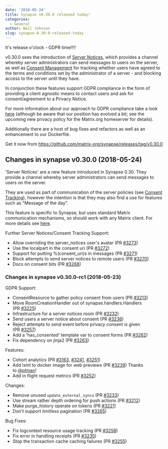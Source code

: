 ```yaml
---
date: '2018-05-24'
title: Synapse v0.30.0 released today!
categories:
  - General
author: Neil Johnson
slug: synapse-0-30-0-released-today
---
```


It's release o'clock - GDPR time!!!!

v0.30.0 sees the introduction of <a href="https://github.com/matrix-org/synapse/blob/master/docs/server_notices.md">Server Notices</a>, which <span style="font-weight: 400;">provides a channel whereby server administrators can send messages to users on the server, as well as <a href="https://github.com/matrix-org/synapse/blob/master/docs/consent_tracking.md">Consent Management</a> for tracking whether users have agreed to the terms and conditions set by the administrator of a server - and blocking access to the server until they have.</span>

In conjunction these features support GDPR compliance in the form of providing a client agnostic means to contact users and ask for consent/agreement to a Privacy Notice.

For more information about our approach to GDPR compliance take a look <a href="https://matrix.org/blog/2018/05/08/gdpr-compliance-in-matrix/">here</a> (although be aware that our position has evolved a bit; see the upcoming new privacy policy for the Matrix.org homeserver for details).

Additionally there are a host of bug fixes and refactors as well as an enhancement to our Dockerfile.

Get it now from <a href="https://github.com/matrix-org/synapse/releases/tag/v0.30.0">https://github.com/matrix-org/synapse/releases/tag/v0.30.0</a>
<div class="release clearfix label-latest">
<div class="release-body commit open float-left">
<div class="markdown-body">
<h2>Changes in synapse v0.30.0 (2018-05-24)</h2>
'Server Notices' are a new feature introduced in Synapse 0.30. They provide a
channel whereby server administrators can send messages to users on the server.

They are used as part of communication of the server policies (see <a href="https://github.com/matrix-org/synapse/blob/master/docs/consent_tracking.md">Consent Tracking</a>),
however the intention is that they may also find a use for features such
as "Message of the day".

This feature is specific to Synapse, but uses standard Matrix communication mechanisms,
so should work with any Matrix client. For more details see <a href="https://github.com/matrix-org/synapse/blob/master/docs/server_notices.md">here</a>. <a href="https://github.com/matrix-org/synapse/blob/master/docs/server_notices.md"><code></code></a>

Further Server Notices/Consent Tracking Support:
<ul>
 	<li>Allow overriding the server_notices user's avatar (PR <a class="issue-link js-issue-link" href="https://github.com/matrix-org/synapse/pull/3273" data-error-text="Failed to load issue title" data-id="325788990" data-permission-text="Issue title is private" data-url="https://github.com/matrix-org/synapse/issues/3273">#3273</a>)</li>
 	<li>Use the localpart in the consent uri (PR <a class="issue-link js-issue-link" href="https://github.com/matrix-org/synapse/pull/3272" data-error-text="Failed to load issue title" data-id="325732749" data-permission-text="Issue title is private" data-url="https://github.com/matrix-org/synapse/issues/3272">#3272</a>)</li>
 	<li>Support for putting %(consent_uri)s in messages (PR <a class="issue-link js-issue-link" href="https://github.com/matrix-org/synapse/pull/3271" data-error-text="Failed to load issue title" data-id="325731335" data-permission-text="Issue title is private" data-url="https://github.com/matrix-org/synapse/issues/3271">#3271</a>)</li>
 	<li>Block attempts to send server notices to remote users (PR <a class="issue-link js-issue-link" href="https://github.com/matrix-org/synapse/pull/3270" data-error-text="Failed to load issue title" data-id="325706652" data-permission-text="Issue title is private" data-url="https://github.com/matrix-org/synapse/issues/3270">#3270</a>)</li>
 	<li>Docs on consent bits (PR <a class="issue-link js-issue-link" href="https://github.com/matrix-org/synapse/pull/3268" data-error-text="Failed to load issue title" data-id="325692950" data-permission-text="Issue title is private" data-url="https://github.com/matrix-org/synapse/issues/3268">#3268</a>)</li>
</ul>
</div>
</div>
</div>
<div class="release clearfix label-prerelease">
<div class="release-body commit open float-left">
<div class="markdown-body">
<h3>Changes in synapse v0.30.0-rc1 (2018-05-23)</h3>
GDPR Support:
<ul>
 	<li>ConsentResource to gather policy consent from users (PR <a class="issue-link js-issue-link" href="https://github.com/matrix-org/synapse/pull/3213" data-error-text="Failed to load issue title" data-id="322329950" data-permission-text="Issue title is private" data-url="https://github.com/matrix-org/synapse/issues/3213">#3213</a>)</li>
 	<li>Move RoomCreationHandler out of synapse.handlers.Handlers (PR <a class="issue-link js-issue-link" href="https://github.com/matrix-org/synapse/pull/3225" data-error-text="Failed to load issue title" data-id="323966891" data-permission-text="Issue title is private" data-url="https://github.com/matrix-org/synapse/issues/3225">#3225</a>)</li>
 	<li>Infrastructure for a server notices room (PR <a class="issue-link js-issue-link" href="https://github.com/matrix-org/synapse/pull/3232" data-error-text="Failed to load issue title" data-id="324110323" data-permission-text="Issue title is private" data-url="https://github.com/matrix-org/synapse/issues/3232">#3232</a>)</li>
 	<li>Send users a server notice about consent (PR <a class="issue-link js-issue-link" href="https://github.com/matrix-org/synapse/pull/3236" data-error-text="Failed to load issue title" data-id="324363121" data-permission-text="Issue title is private" data-url="https://github.com/matrix-org/synapse/issues/3236">#3236</a>)</li>
 	<li>Reject attempts to send event before privacy consent is given (PR <a class="issue-link js-issue-link" href="https://github.com/matrix-org/synapse/pull/3257" data-error-text="Failed to load issue title" data-id="325182001" data-permission-text="Issue title is private" data-url="https://github.com/matrix-org/synapse/issues/3257">#3257</a>)</li>
 	<li>Add a 'has_consented' template var to consent forms (PR <a class="issue-link js-issue-link" href="https://github.com/matrix-org/synapse/pull/3262" data-error-text="Failed to load issue title" data-id="325308498" data-permission-text="Issue title is private" data-url="https://github.com/matrix-org/synapse/issues/3262">#3262</a>)</li>
 	<li>Fix dependency on jinja2 (PR <a class="issue-link js-issue-link tooltipped tooltipped-ne" href="https://github.com/matrix-org/synapse/pull/3263" data-error-text="Failed to load issue title" data-id="325308826" data-permission-text="Issue title is private" aria-label="#3263, Fix dependency on jinja2">#3263</a>)</li>
</ul>
Features:
<ul>
 	<li>Cohort analytics (PR <a class="issue-link js-issue-link" href="https://github.com/matrix-org/synapse/pull/3163" data-error-text="Failed to load issue title" data-id="319174463" data-permission-text="Issue title is private" data-url="https://github.com/matrix-org/synapse/issues/3163">#3163</a>, <a class="issue-link js-issue-link" href="https://github.com/matrix-org/synapse/pull/3241" data-error-text="Failed to load issue title" data-id="324442563" data-permission-text="Issue title is private" data-url="https://github.com/matrix-org/synapse/issues/3241">#3241</a>, <a class="issue-link js-issue-link" href="https://github.com/matrix-org/synapse/pull/3251" data-error-text="Failed to load issue title" data-id="324872139" data-permission-text="Issue title is private" data-url="https://github.com/matrix-org/synapse/issues/3251">#3251</a>)</li>
 	<li>Add lxml to docker image for web previews (PR <a class="issue-link js-issue-link" href="https://github.com/matrix-org/synapse/pull/3239" data-error-text="Failed to load issue title" data-id="324408394" data-permission-text="Issue title is private" data-url="https://github.com/matrix-org/synapse/issues/3239">#3239</a>) Thanks to <a class="user-mention" href="https://github.com/ptman" data-hovercard-user-id="24669" data-octo-click="hovercard-link-click" data-octo-dimensions="link_type:self" aria-describedby="hovercard-aria-description">@ptman</a>!</li>
 	<li>Add in flight request metrics (PR <a class="issue-link js-issue-link" href="https://github.com/matrix-org/synapse/pull/3252" data-error-text="Failed to load issue title" data-id="324955805" data-permission-text="Issue title is private" data-url="https://github.com/matrix-org/synapse/issues/3252">#3252</a>)</li>
</ul>
Changes:
<ul>
 	<li>Remove unused <code>update_external_syncs</code> (PR <a class="issue-link js-issue-link" href="https://github.com/matrix-org/synapse/pull/3233" data-error-text="Failed to load issue title" data-id="324114741" data-permission-text="Issue title is private" data-url="https://github.com/matrix-org/synapse/issues/3233">#3233</a>)</li>
 	<li>Use stream rather depth ordering for push actions (PR <a class="issue-link js-issue-link" href="https://github.com/matrix-org/synapse/pull/3212" data-error-text="Failed to load issue title" data-id="322319018" data-permission-text="Issue title is private" data-url="https://github.com/matrix-org/synapse/issues/3212">#3212</a>)</li>
 	<li>Make purge_history operate on tokens (PR <a class="issue-link js-issue-link" href="https://github.com/matrix-org/synapse/pull/3221" data-error-text="Failed to load issue title" data-id="323268684" data-permission-text="Issue title is private" data-url="https://github.com/matrix-org/synapse/issues/3221">#3221</a>)</li>
 	<li>Don't support limitless pagination (PR <a class="issue-link js-issue-link" href="https://github.com/matrix-org/synapse/pull/3265" data-error-text="Failed to load issue title" data-id="325389253" data-permission-text="Issue title is private" data-url="https://github.com/matrix-org/synapse/issues/3265">#3265</a>)</li>
</ul>
Bug Fixes:
<ul>
 	<li>Fix logcontext resource usage tracking (PR <a class="issue-link js-issue-link" href="https://github.com/matrix-org/synapse/pull/3258" data-error-text="Failed to load issue title" data-id="325229997" data-permission-text="Issue title is private" data-url="https://github.com/matrix-org/synapse/issues/3258">#3258</a>)</li>
 	<li>Fix error in handling receipts (PR <a class="issue-link js-issue-link tooltipped tooltipped-ne" href="https://github.com/matrix-org/synapse/pull/3235" data-error-text="Failed to load issue title" data-id="324313546" data-permission-text="Issue title is private" aria-label="#3235, Fix error in handling receipts">#3235</a>)</li>
 	<li>Stop the transaction cache caching failures (PR <a class="issue-link js-issue-link" href="https://github.com/matrix-org/synapse/pull/3255" data-error-text="Failed to load issue title" data-id="324972872" data-permission-text="Issue title is private" data-url="https://github.com/matrix-org/synapse/issues/3255">#3255</a>)</li>
</ul>
</div>
</div>
</div>
